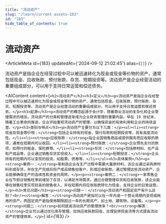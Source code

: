 ```yaml
---
title: "流动资产"
slug: "/learn/current-assets-183"
id: "183"
hide_table_of_contents: true
---
```



# 流动资产

<ArticleMeta id={183} updatedAt={'2024-09-12 21:02:45'} alias={`[]`} />
<div className='border-solid border-b border-t-0 my-4 border-[var(--ifm-color-gray-300)]' />

流动资产是指企业在经营过程中可以被迅速转化为现金或现金等价物的资产，通常包括现金、应收账款、预付账款、存货、短期投资等。流动资产是企业经营活动的重要组成部分，可以用于支持日常运营和偿还债务。

<AIContent content={`<h2>流动资产</h2><h3>定义</h3><p>流动资产是指企业在经营过程中可以被迅速转化为现金或现金等价物的资产，通常包括现金、应收账款、预付账款、存货、短期投资等。流动资产是企业经营活动的重要组成部分，可以用于支持日常运营和偿还债务。</p><h3>起源</h3><p>流动资产的概念起源于会计学，随着商业活动的复杂化和企业管理需求的增加，流动资产的分类和管理逐渐成为企业财务管理的重要内容。早在 19 世纪末，随着工业革命的推进，企业开始重视流动资产的管理，以确保资金的有效利用和企业的持续运营。</p><h3>类别与特点</h3><p>流动资产主要分为以下几类：</p><ul><li><strong>现金及现金等价物：</strong>包括企业持有的现金、银行存款和短期投资等，具有高度流动性。</li><li><strong>应收账款：</strong>指企业因销售商品或提供服务而应收取的款项，通常在短期内可以收回。</li><li><strong>预付账款：</strong>企业预先支付的款项，如预付的租金、保险费等。</li><li><strong>存货：</strong>包括原材料、在产品和产成品等，企业通过销售存货实现收入。</li><li><strong>短期投资：</strong>企业持有的短期内可以变现的投资，如股票、债券等。</li></ul><h3>具体案例</h3><p><strong>案例一：</strong>某制造企业在生产过程中需要大量原材料，该企业通过采购原材料形成存货，并在生产完成后将产成品销售给客户，形成应收账款。通过管理这些流动资产，企业能够确保生产的连续性和资金的周转。</p><p><strong>案例二：</strong>一家零售企业在节假日销售旺季前增加了存货，以满足市场需求。通过合理管理存货和应收账款，该企业能够在销售旺季实现较高的销售收入，并在短期内将应收账款转化为现金，支持企业的日常运营。</p><h3>常见问题</h3><p><strong>问题一：</strong>流动资产和固定资产有什么区别？<br/><strong>解答：</strong>流动资产是指可以在一年内或一个营业周期内变现或耗用的资产，而固定资产是指使用期限超过一年的长期资产，如土地、建筑物、设备等。</p><p><strong>问题二：</strong>如何提高流动资产的管理效率？<br/><strong>解答：</strong>企业可以通过优化库存管理、加快应收账款回收、合理安排现金流等方式提高流动资产的管理效率。</p>`} id={183} />

